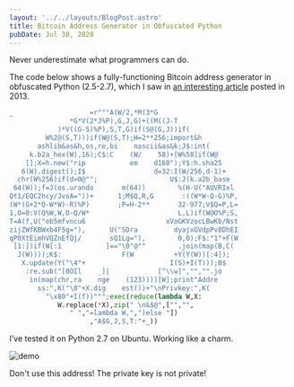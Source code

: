 ```yaml
---
layout: '../../layouts/BlogPost.astro'
title: Bitcoin Address Generator in Obfuscated Python
pubDate: Jul 30, 2020
---
```



Never underestimate what programmers can do.

The code below shows a fully-functioning Bitcoin address generator in obfuscated Python (2.5-2.7), which I saw in [an interesting article](https://preshing.com/20131219/bitcoin-address-generator-in-obfuscated-python/) posted in 2013.

```python
_                   =r"""A(W/2,*M(3*G
               *G*V(2*J%P),G,J,G)+((M((J-T
            )*V((G-S)%P),S,T,G)if(S@(G,J))if(
         W%2@(S,T)))if(W@(S,T);H=2**256;import&h
       ashlib&as&h,os,re,bi    nascii&as&k;J$:int(
     k.b2a_hex(W),16);C$:C    (W/    58)+[W%58]if(W@
    [];X=h.new("rip           em    d160");Y$:h.sha25
   6(W).digest();I$                 d=32:I(W/256,d-1)+
  chr(W%256)if(d>0@"";                  U$:J(k.a2b_base
 64(W));f=J(os.urando       m(64))        %(H-U("AUVRIxl
Qt1/EQC2hcy/JvsA="))+      1;M$Q,R,G       :((W*W-Q-G)%P,
(W*(G+2*Q-W*W)-R)%P)       ;P=H-2**       32-977;V$Q=P,L=
1,O=0:V(Q%W,W,O-Q/W*                      L,L)if(W@O%P;S,
T=A(f,U("eb5mfvncu6                    xVoGKVzocLBwKb/Nst
zijZWfKBWxb4F5g="),      U("SDra         dyajxGVdpPv8DhEI
qP0XtEimhVQZnEfQj/       sQ1Lg="),        0,0);F$:"1"+F(W
 [1:])if(W[:1           ]=="\0"@""        .join(map(B,C(
  J(W))));K$:               F(W          +Y(Y(W))[:4]);
   X.update(Y("\4"+                     I(S)+I(T)));B$
    :re.sub("[0OIl    _]|            [^\\w]","","".jo
     in(map(chr,ra    nge    (123))))[W];print"Addre
       ss:",K("\0"+X.dig    est())+"\nPrivkey:",K(
         "\x80"+I(f))""";exec(reduce(lambda W,X:
            W.replace(*X),zip(" \n&$@",["","",
               " ","=lambda W,",")else "])
                    ,"A$G,J,S,T:"+_))
```

I’ve tested it on Python 2.7 on Ubuntu. Working like a charm.

![demo](/images/bitcoin-address-generator-in-obfuscated-python.png)

<Aside type="danger" title="warning">
  Don't use this address! The private key is not private!
</Aside>
